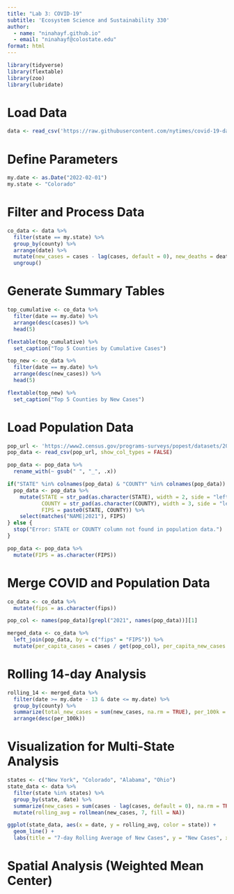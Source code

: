 ```yaml
---
title: "Lab 3: COVID-19"
subtitle: 'Ecosystem Science and Sustainability 330'
author: 
  - name: "ninahayf.github.io"
  - email: "ninahayf@colostate.edu"
format: html
---
```


```r
library(tidyverse)
library(flextable)
library(zoo)
library(lubridate)
```

# Load Data
```r
data <- read_csv('https://raw.githubusercontent.com/nytimes/covid-19-data/master/us-counties.csv')
```

# Define Parameters 
```r
my.date <- as.Date("2022-02-01")
my.state <- "Colorado"
```

# Filter and Process Data 
```r
co_data <- data %>%
  filter(state == my.state) %>%
  group_by(county) %>%
  arrange(date) %>%
  mutate(new_cases = cases - lag(cases, default = 0), new_deaths = deaths - lag(deaths, default = 0)) %>%
  ungroup()
```

# Generate Summary Tables
```r
top_cumulative <- co_data %>%
  filter(date == my.date) %>%
  arrange(desc(cases)) %>%
  head(5)

flextable(top_cumulative) %>%
  set_caption("Top 5 Counties by Cumulative Cases")

top_new <- co_data %>%
  filter(date == my.date) %>%
  arrange(desc(new_cases)) %>%
  head(5)

flextable(top_new) %>%
  set_caption("Top 5 Counties by New Cases")
```

# Load Population Data 
```r
pop_url <- 'https://www2.census.gov/programs-surveys/popest/datasets/2020-2023/counties/totals/co-est2023-alldata.csv'
pop_data <- read_csv(pop_url, show_col_types = FALSE)

pop_data <- pop_data %>%
  rename_with(~ gsub(" ", "_", .x))

if("STATE" %in% colnames(pop_data) & "COUNTY" %in% colnames(pop_data)) {
  pop_data <- pop_data %>%
    mutate(STATE = str_pad(as.character(STATE), width = 2, side = "left", pad = "0"),
           COUNTY = str_pad(as.character(COUNTY), width = 3, side = "left", pad = "0"),
           FIPS = paste0(STATE, COUNTY)) %>%
    select(matches("NAME|2021"), FIPS)
} else {
  stop("Error: STATE or COUNTY column not found in population data.")
}

pop_data <- pop_data %>%
  mutate(FIPS = as.character(FIPS))
```

# Merge COVID and Population Data 
```r
co_data <- co_data %>%
  mutate(fips = as.character(fips))

pop_col <- names(pop_data)[grepl("2021", names(pop_data))][1]

merged_data <- co_data %>%
  left_join(pop_data, by = c("fips" = "FIPS")) %>%
  mutate(per_capita_cases = cases / get(pop_col), per_capita_new_cases = new_cases / get(pop_col))
```

# Rolling 14-day Analysis
```r
rolling_14 <- merged_data %>%
  filter(date >= my.date - 13 & date <= my.date) %>%
  group_by(county) %>%
  summarize(total_new_cases = sum(new_cases, na.rm = TRUE), per_100k = (total_new_cases / first(get(pop_col))) * 100000, .groups = "drop") %>%
  arrange(desc(per_100k))
```

# Visualization for Multi-State Analysis
```r
states <- c("New York", "Colorado", "Alabama", "Ohio")
state_data <- data %>%
  filter(state %in% states) %>%
  group_by(state, date) %>%
  summarize(new_cases = sum(cases - lag(cases, default = 0), na.rm = TRUE), .groups = "drop") %>%
  mutate(rolling_avg = rollmean(new_cases, 7, fill = NA))

ggplot(state_data, aes(x = date, y = rolling_avg, color = state)) +
  geom_line() +
  labs(title = "7-day Rolling Average of New Cases", y = "New Cases", x = "Date")
```

# Spatial Analysis (Weighted Mean Center)
```r

```








